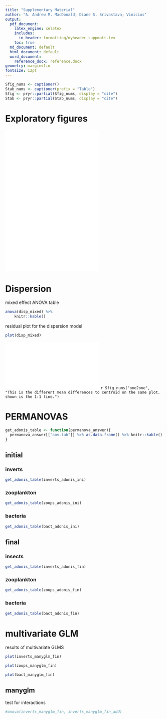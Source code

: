 ```yaml
---
title: "Supplementary Material"
author: "A. Andrew M. MacDonald; Diane S. Srivastava; Vinicius"
output:
  pdf_document:
    latex_engine: xelatex
    includes:
      in_header: formatting/myheader_suppmatt.tex
    toc: true
  md_document: default
  html_document: default
  word_document:
    reference_docx: reference.docx
geometry: margin=1in
fontsize: 12pt
---
```



```r
Sfig_nums <- captioner()
Stab_nums <- captioner(prefix = "Table")
Sfig <- pryr::partial(Sfig_nums, display = "cite")
Stab <- pryr::partial(Stab_nums, display = "cite")
```

# Exploratory figures

![](../figures/inverts.pdf)
![](../figures/zoop.pdf)
![](../figures/bact.pdf)

# Dispersion

mixed effect ANOVA table
```r
anova(disp_mixed) %>% 
    knitr::kable()
```

residual plot for the dispersion model
```r
plot(disp_mixed)
```

![](../figures/one_one_plot.pdf)
`r Sfig_nums("one2one", "This is the different mean differences to centroid on the same plot. shown is the 1:1 line.")`

# PERMANOVAS

```r
get_adonis_table <- function(permanova_answer){
  permanova_answer[["aov.tab"]] %>% as.data.frame() %>% knitr::kable()
}
```


## initial

### inverts
```r
get_adonis_table(inverts_adonis_ini)
```

### zooplankton
```r
get_adonis_table(zoops_adonis_ini)
```

### bacteria
```r
get_adonis_table(bact_adonis_ini)
```

## final
### insects
```r
get_adonis_table(inverts_adonis_fin)
```

### zooplankton
```r
get_adonis_table(zoops_adonis_fin)
```

### bacteria
```r
get_adonis_table(bact_adonis_fin)
```



# multivariate GLM

results of multivariate GLMS

```r
plot(inverts_manyglm_fin)
```


```r
plot(zoops_manyglm_fin)
```

```r

plot(bact_manyglm_fin)
```

## manyglm


test for interactions
```r
#anova(inverts_manyglm_fin, inverts_manyglm_fin_add)

```

